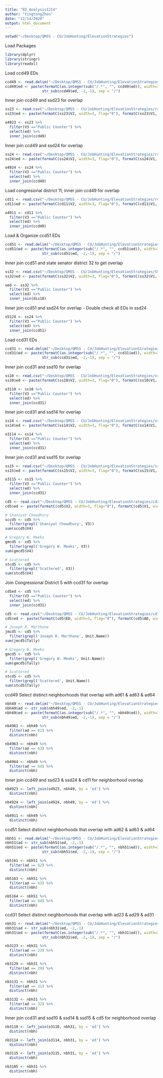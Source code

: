 ---
title: "ED_Analysis1214"
author: "YingtongZhou"
date: "12/14/2020"
output: html_document
---

```{r setup, include=FALSE}
setwd("~/Desktop/QMSS - CU/JobHunting/ElevationStrategies")
```

Load Packages
```{r}
library(dplyr)
library(stringr)
library(readxl)
```


Load ccd49 EDs
```{r}
ccd49 <- read.delim("~/Desktop/QMSS - CU/JobHunting/ElevationStrategies/ccd49.txt", stringsAsFactors = FALSE)
ccd49$ed <- paste(formatC(as.integer(sub("/.*", "", ccd49$ed)), width=3, flag="0"),
                 str_sub(ccd49$ed, -2,-1), sep = "/")
```


Inner join ccd49 and ssd23 for overlap
```{r}
ss23 <- read.csv("~/Desktop/QMSS - CU/JobHunting/ElevationStrategies/rssd20_23.csv", header = FALSE)
ss23$ed <- paste(formatC(ss23$V2, width=3, flag="0"), formatC(ss23$V1, width=2, flag="0"), sep="/")

o4923 <- ss23 %>% 
  filter(V3 =="Public Counter") %>% 
  select(ed) %>% 
  inner_join(ccd49)
```


Inner join ccd49 and ssd24 for overlap
```{r}
ss24 <- read.csv("~/Desktop/QMSS - CU/JobHunting/ElevationStrategies/rssd20_24.csv", header = FALSE)
ss24$ed <- paste(formatC(ss24$V2, width=3, flag="0"), formatC(ss24$V1, width=2, flag="0"), sep="/")

o4924 <- ss24 %>% 
  filter(V3 =="Public Counter") %>% 
  select(ed) %>% 
  inner_join(ccd49)
```


Load congresional district 11; inner join ccd49 for overlap
```{r}
cd11 <- read.csv("~/Desktop/QMSS - CU/JobHunting/ElevationStrategies/rcd2011.csv", header = FALSE)
cd11$ed <- paste(formatC(cd11$V2, width=3, flag="0"), formatC(cd11$V1, width=2, flag="0"), sep="/")

o4911 <- cd11 %>% 
  filter(V3 =="Public Counter") %>% 
  select(ed) %>% 
  inner_join(ccd49)
```


Load & Organize ccd51 EDs
```{r}
ccd51 <- read.delim("~/Desktop/QMSS - CU/JobHunting/ElevationStrategies/ccd51.txt", stringsAsFactors = FALSE)
ccd51$ed <- paste(formatC(as.integer(sub("/.*", "", ccd51$ed)), width=3, flag="0"),
                 str_sub(ccd51$ed, -2,-1), sep = "/")
```


Inner join ccd51 and state senator district 32 to get overlap
```{r}
ss32 <- read.csv("~/Desktop/QMSS - CU/JobHunting/ElevationStrategies/SS2032.csv", header = FALSE)
ss32$ed <- paste(formatC(ss32$V2, width=3, flag="0"), formatC(ss32$V1, width=2, flag="0"), sep="/")

ued <- ss32 %>% 
  filter(V3 =="Public Counter") %>% 
  select(ed) %>% 
  inner_join(dis18)
```


Inner join ccd51 and ssd24 for overlap - Double check all EDs in ssd24
```{r}
o5124 <- ss24 %>% 
  filter(V3 =="Public Counter") %>% 
  select(ed) %>% 
  inner_join(ccd51)
```


Load ccd31 EDs
```{r}
ccd31 <- read.delim("~/Desktop/QMSS - CU/JobHunting/ElevationStrategies/ccd31.txt", stringsAsFactors = FALSE)
ccd31$ed <- paste(formatC(as.integer(sub("/.*", "", ccd31$ed)), width=3, flag="0"),
                 str_sub(ccd31$ed, -2,-1), sep = "/")
```


Inner join ccd31 and ssd10 for overlap
```{r}
ss10 <- read.csv("~/Desktop/QMSS - CU/JobHunting/ElevationStrategies/ss2010.csv", header = FALSE)
ss10$ed <- paste(formatC(ss10$V2, width=3, flag="0"), formatC(ss10$V1, width=2, flag="0"), sep="/")

o3110 <- ss10 %>% 
  filter(V3 =="Public Counter") %>% 
  select(ed) %>% 
  inner_join(ccd31)
```


Inner join ccd31 and ssd14 for overlap
```{r}
ss14 <- read.csv("~/Desktop/QMSS - CU/JobHunting/ElevationStrategies/ss2014.csv", header = FALSE)
ss14$ed <- paste(formatC(ss14$V2, width=3, flag="0"), formatC(ss14$V1, width=2, flag="0"), sep="/")

o3114 <- ss14 %>% 
  filter(V3 =="Public Counter") %>% 
  select(ed) %>% 
  inner_join(ccd31)
```


Inner join ccd31 and ssd15 for overlap
```{r}
ss15 <- read.csv("~/Desktop/QMSS - CU/JobHunting/ElevationStrategies/ss2015.csv", header = FALSE)
ss15$ed <- paste(formatC(ss15$V2, width=3, flag="0"), formatC(ss15$V1, width=2, flag="0"), sep="/")

o3115 <- ss15 %>% 
  filter(V3 =="Public Counter") %>% 
  select(ed) %>% 
  inner_join(ccd31)
```


```{r}
cd5 <- read.csv("~/Desktop/QMSS - CU/JobHunting/ElevationStrategies/cd2005.csv", header = FALSE)
cd5$ed <- paste(formatC(cd5$V2, width=3, flag="0"), formatC(cd5$V1, width=2, flag="0"), sep="/")

# Shaniyat Chowdhury
sccd5 <- cd5 %>% 
  filter(grepl('Shaniyat Chowdhury', V3))
sum(sccd5$V4)

# Gregory W. Meeks
gmcd5 <- cd5 %>% 
  filter(grepl('Gregory W. Meeks', V3))
sum(gmcd5$V4)

# Scattered
stcd5 <- cd5 %>% 
  filter(grepl('Scattered', V3))
sum(stcd5$V4)
```

Join Congressional District 5 with ccd31 for overlap
```{r}
cd5ed <- cd5 %>% 
  filter(V3 =="Public Counter") %>% 
  select(ed) %>% 
  inner_join(ccd31)
```


```{r}
cd5 <- read.csv("~/Desktop/QMSS - CU/JobHunting/ElevationStrategies/cd1405.csv", header = TRUE)
cd5$ed <- paste(formatC(cd5$ED, width=3, flag="0"), formatC(cd5$AD, width=2, flag="0"), sep="/")

# Joseph R. Marthone
jmcd5 <- cd5 %>% 
  filter(grepl('Joseph R. Marthone', Unit.Name))
sum(jmcd5$Tally)

# Gregory W. Meeks
gmcd5 <- cd5 %>% 
  filter(grepl('Gregory W. Meeks', Unit.Name))
sum(gmcd5$Tally)

# Scattered
stcd5 <- cd5 %>% 
  filter(grepl('Scattered', Unit.Name))
sum(stcd5$Tally)
```















ccd49
Select distinct neighborhoods that overlap with ad61 & ad63 & ad64
```{r}
nbh49 <- read.delim("~/Desktop/QMSS - CU/JobHunting/ElevationStrategies/nbh49.txt", stringsAsFactors = FALSE)
nbh49$ad <- str_sub(nbh49$ed, -2,-1)
nbh49$ed <- paste(formatC(as.integer(sub("/.*", "", nbh49$ed)), width=3, flag="0"),
                 str_sub(nbh49$ed, -2,-1), sep = "/")

nb4961 <- nbh49 %>% 
  filter(ad == 61) %>% 
  distinct(nbh)

nb4963 <- nbh49 %>% 
  filter(ad == 63) %>% 
  distinct(nbh)

nb4964 <- nbh49 %>% 
  filter(ad == 64) %>% 
  distinct(nbh)
```


Inner join ccd49 and ssd23 & ssd24 & cd11 for neighborhood overlap
```{r}
nb4923 <- left_join(o4923, nbh49, by = 'ed') %>% 
  distinct(nbh)

nb4924 <- left_join(o4924, nbh49, by = 'ed') %>% 
  distinct(nbh)

nb4911 <- nbh49 %>% 
  distinct(nbh)
```


ccd51
Select distinct neighborhoods that overlap with ad62 & ad63 & ad64
```{r}
nbh51 <- read.delim("~/Desktop/QMSS - CU/JobHunting/ElevationStrategies/nbh51.txt", stringsAsFactors = FALSE)
nbh51$ad <- str_sub(nbh51$ed, -2,-1)
nbh51$ed <- paste(formatC(as.integer(sub("/.*", "", nbh51$ed)), width=3, flag="0"),
                 str_sub(nbh51$ed, -2,-1), sep = "/")

nb5161 <- nbh51 %>% 
  filter(ad == 62) %>% 
  distinct(nbh)

nb5163 <- nbh51 %>% 
  filter(ad == 63) %>% 
  distinct(nbh)

nb5164 <- nbh51 %>% 
  filter(ad == 64) %>% 
  distinct(nbh)
```


ccd31
Select distinct neighborhoods that overlap with ad23 & ad29 & ad31
```{r}
nbh31 <- read.delim("~/Desktop/QMSS - CU/JobHunting/ElevationStrategies/nbh31.txt", stringsAsFactors = FALSE)
nbh31$ad <- str_sub(nbh31$ed, -2,-1)
nbh31$ed <- paste(formatC(as.integer(sub("/.*", "", nbh31$ed)), width=3, flag="0"),
                 str_sub(nbh31$ed, -2,-1), sep = "/")

nb3123 <- nbh31 %>% 
  filter(ad == 23) %>% 
  distinct(nbh)

nb3129 <- nbh31 %>% 
  filter(ad == 29) %>% 
  distinct(nbh)

nb3131 <- nbh31 %>% 
  filter(ad == 31) %>% 
  distinct(nbh)

nb3132 <- nbh31 %>% 
  filter(ad == 32) %>% 
  distinct(nbh)
```


Inner join ccd31 and ssd10 & ssd14 & ssd15 & cd5 for neighborhood overlap
```{r}
nb3110 <- left_join(o3110, nbh31, by = 'ed') %>% 
  distinct(nbh)

nb3114 <- left_join(o3114, nbh31, by = 'ed') %>% 
  distinct(nbh)

nb3115 <- left_join(o3115, nbh31, by = 'ed') %>% 
  distinct(nbh)

nb3105 <- nbh31 %>% 
  distinct(nbh)
```
